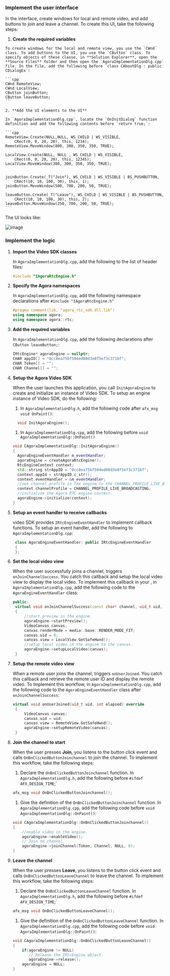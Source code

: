 <PlatformWrapper platform="windows">

### Implement the user interface

In the interface, create windows for local and remote video, and add buttons to join and leave a channel. To create this UI, take the following steps:

   1. **Create the required variables**
   
    To create windows for the local and remote view, you use the `CWnd` class. To add buttons to the UI, you use the `CButton` class. To specify objects of these classe, in **Solution Explorer**, open the **Source Files** folder and then open the `AgoraImplementationDlg.cpp` file. In the file, add the following before `class CAboutDlg : public CDialogEx`:

    ```cpp
    CWnd RemoteView;
    CWnd LocalView;
    CButton joinButton;
    CButton leaveButton;
    ```

    2. **Add the UI elements to the UI**
    
    In `AgoraImplementationDlg.cpp`, locate the `OnInitDialog` function definition and add the following contents before `return true;`:

    ```cpp
	RemoteView.Create(NULL,NULL, WS_CHILD | WS_VISIBLE,
		CRect(0, 0, 20, 20), this, 1234);
	RemoteView.MoveWindow(800, 300, 350, 350, TRUE);

	LocalView.Create(NULL, NULL , WS_CHILD | WS_VISIBLE,
		CRect(0, 0, 20, 20), this, 12345);
	LocalView.MoveWindow(300, 300, 350, 350, TRUE);


	joinButton.Create(_T("Join"), WS_CHILD | WS_VISIBLE | BS_PUSHBUTTON,
		CRect(10, 10, 100, 30), this, 1);
	joinButton.MoveWindow(500, 700, 200, 50, TRUE);

	leaveButton.Create(_T("Leave"), WS_CHILD | WS_VISIBLE | BS_PUSHBUTTON,
		CRect(10, 10, 100, 30), this, 2);
	leaveButton.MoveWindow(250, 700, 200, 50, TRUE);
    ```

The UI looks like: 

![image](/images/video-sdk/Quick-start-window-UI.png)

### Implement the  <Vpd k="PRODUCT" /> logic


1. **Import the Video SDK classes**
    
    In `AgoraImplementationDlg.cpp`, add the following to the list of header files:

    ```cpp
    #include "IAgoraRtcEngine.h"
    ```

1. **Specify the Agora namespaces**
    
    In `AgoraImplementationDlg.cpp`, add the following namespace declarations after `#include "IAgoraRtcEngine.h"`

    ```cpp
    #pragma comment(lib, "agora_rtc_sdk.dll.lib")
    using namespace agora;
    using namespace agora::rtc;
    ```

1. **Add the required variables**

    In `AgoraImplementationDlg.cpp`, add the following declarations after `CButton leaveButton;`:

    ```cpp
    IRtcEngine* agoraEngine = nullptr;
    CHAR appID[] = "0cc8ea75bf504ed08d3e8f5ef3c371bf";
    CHAR Token[] = "";
    CHAR Channel[] = "";
    ```
1. **Setup the Agora Video SDK**

   When the user launches this application, you call `InitAgoraEngine` to create and initialize an instance of Video SDK. To setup an engine instance of Video SDK, do the following:

    1. In `AgoraImplementationDlg.h`, add the following code after `afx_msg void OnPaint()`:
      
      ```cpp
      	void InitAgoraEngine();
      ```
    1. In `AgoraImplementationDlg.cpp`, add the following before `void AgoraImplementationDlg::OnPaint()`
      
      ```cpp
      void CAgoraImplementationDlg::InitAgoraEngine()
      {
        AgoraEngineEventHandler m_eventHandler;
        agoraEngine = createAgoraRtcEngine();
        RtcEngineContext context;
        std::string strAppID = "0cc8ea75bf504ed08d3e8f5ef3c371bf";
        context.appId = strAppID.c_str();
        context.eventHandler = &m_eventHandler;
        //set channel profile in the engine to the CHANNEL_PROFILE_LIVE_BROADCASTING.
        context.channelProfile = CHANNEL_PROFILE_LIVE_BROADCASTING;
        //initialize the Agora RTC engine context.
        agoraEngine->initialize(context);
      }
      ```
1. **Setup an event handler to receive callbacks**

   <Vg k = "COMPANY"/> video SDK provides `IRtcEngineEventHandler` to implement callback functions. To setup an event handler, add the following to `AgoraImplementationDlg.cpp`:

   ```cpp
    class AgoraEngineEventHandler: public IRtcEngineEventHandler
    {
    };
    ```
    
1. **Set the local video view**

   When the user successfully joins a channel, <Vg k = "VSDK"/> triggers `onJoinChannelSuccess`. You catch this callback and setup the local video view to display the local video. To implement this callback in your <Vg k = "CLIENT"/>, in `AgoraImplementationDlg.cpp`, add the following code to the `AgoraEngineEventHandler` class:

   ```cpp
   public:
	virtual void onJoinChannelSuccess(const char* channel, uid_t uid, int elapsed) override
	{
		//start preview in the engine.
		agoraEngine->startPreview();
		VideoCanvas canvas;
		canvas.renderMode = media::base::RENDER_MODE_FIT;
		canvas.uid = 0;
		canvas.view = LocalView.GetSafeHwnd();
		//setup local video in the engine to the canvas. 
		agoraEngine->setupLocalVideo(canvas);
	}
   ```

1. **Setup the remote video view**
   
   When a remote user joins the channel, <Vg k = "VSDK"/> triggers `onUserJoined`. You catch this callback and retrieve the remote user ID and display the remote video. To Implement this workflow, in `AgoraImplementationDlg.cpp`, add the following code to the `AgoraEngineEventHandler` class after `onJoinChannelSuccess`:

   ```cpp
   virtual void onUserJoined(uid_t uid, int elapsed) override
	{
		VideoCanvas canvas;
		canvas.uid = uid;
		canvas.view = RemoteView.GetSafeHwnd();
		agoraEngine->setupRemoteVideo(canvas);
	}
   ```

4. **Join the channel to start <Vpd k = "PRODUCT"/>**

   When the user presses **Join**, you <Vg k = "CLIENT"/> listens to the button click event and calls `OnBnClickedButtonJoinchannel` to join the channel. To implement this workflow, take the following steps:

    1. Declare the `OnBnClickedButtonJoinchannel` function. In `AgoraImplementationDlg.h`, add the following before `#ifdef AFX_DESIGN_TIME`;`
   
    ```cpp
   	afx_msg void OnBnClickedButtonJoinchannel();
    ```

    1. Give the definition of the `OnBnClickedButtonJoinchannel` function. In `AgoraImplementationDlg.cpp`, add the following code before `void AgoraImplementationDlg::OnPaint()`:

    ```cpp
    void CAgoraImplementationDlg::OnBnClickedButtonJoinchannel()
    {
        //enable video in the engine.
        agoraEngine->enableVideo();
        // Join te channel.
        agoraEngine->joinChannel(Token, Channel, NULL, 0);
    }
    ```

6. **Leave the channel**

   When the user presses **Leave**, you <Vg k = "CLIENT"/> listens to the button click event and calls `OnBnClickedButtonLeaveChannel` to leave the channel. To implement this workflow, take the following steps:

    1. Declare the `OnBnClickedButtonLeaveChannel` function. In `AgoraImplementationDlg.h`, add the following before `#ifdef AFX_DESIGN_TIME`;`
   
    ```cpp
   	afx_msg void OnBnClickedButtonLeaveChannel();
    ```

    1. Give the definition of the `OnBnClickedButtonLeaveChannel` function. In `AgoraImplementationDlg.cpp`, add the following code before `void AgoraImplementationDlg::OnPaint()`:

    ```cpp
    void CAgoraImplementationDlg::OnBnClickedButtonLeaveChannel()
    {
        if(agoraEngine != NULL)
           // Release the IRtcEngine object.
           agoraEngine->release();
        agoraEngine = NULL;
    }
    ```
</PlatformWrapper>
